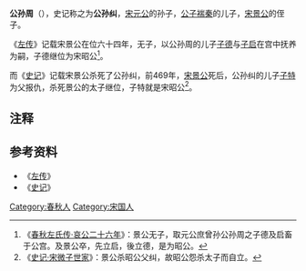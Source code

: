'''公孙周'''（{{bd|？||？||catIdx=Z子}}），史记称之为'''公孙纠'''，[[宋元公|宋元公]]的孙子，[[公子褍秦|公子褍秦]]的儿子，[[宋景公|宋景公]]的侄子。

《[[左传|左传]]》记载宋景公在位六十四年，无子，以公孙周的儿子[[宋昭公_(战国)|子德]]与[[宋公启|子启]]在宫中抚养为嗣，子德继位为宋昭公<ref>《[[s:春秋左氏传/哀公#哀公二十六年|春秋左氏传·哀公二十六年]]》：景公无子，取元公庶曾孙公孙周之子德及启畜于公宫。及景公卒，先立启，後立德，是为昭公。</ref>。

而《[[史记|史记]]》记载宋景公杀死了公孙纠，前469年，[[宋景公|宋景公]]死后，公孙纠的儿子[[宋昭公_(战国)|子特]]为父报仇，杀死景公的太子继位，子特就是宋昭公<ref>《[[s:史记/卷038|史记·宋微子世家]]》：景公杀昭公父纠，故昭公怨杀太子而自立。
</ref>。

==注释==
<div style="font-size:small" class="references-2column"> 
<references />
</div>

==参考资料==
*《[[左传|左传]]》
*《[[史记|史记]]》

[[Category:春秋人|Category:春秋人]]
[[Category:宋国人|Category:宋国人]]
{{春秋人物小作品}}